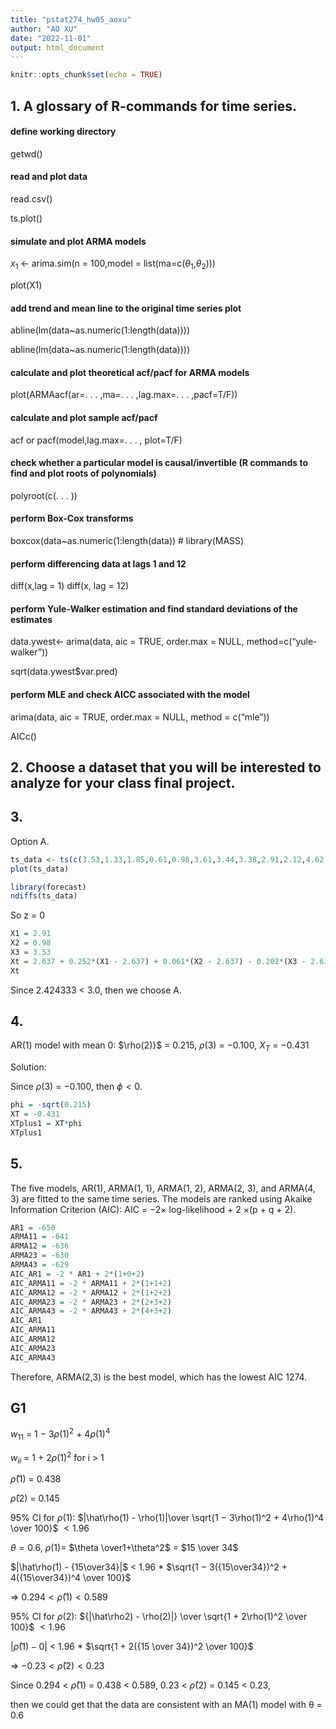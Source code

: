 ```yaml
---
title: "pstat274_hw05_aoxu"
author: "AO XU"
date: "2022-11-01"
output: html_document
---
```


```r
knitr::opts_chunk$set(echo = TRUE)
```

## 1. A glossary of R-commands for time series.

#### define working directory

getwd()

#### read and plot data

read.csv() 

ts.plot()

#### simulate and plot ARMA models

$x_1$ <- arima.sim(n = 100,model = list(ma=c($\theta_1$,$\theta_2$))) 

plot(X1)

#### add trend and mean line to the original time series plot

abline(lm(data~as.numeric(1:length(data))))

abline(lm(data~as.numeric(1:length(data))))

#### calculate and plot theoretical acf/pacf for ARMA models

plot(ARMAacf(ar=. . . ,ma=. . . ,lag.max=. . . ,pacf=T/F))

#### calculate and plot sample acf/pacf

acf or pacf(model,lag.max=. . . , plot=T/F)

#### check whether a particular model is causal/invertible (R commands to find and plot roots of polynomials)

polyroot(c(. . . ))

#### perform Box-Cox transforms

boxcox(data~as.numeric(1:length(data)) # library(MASS)

#### perform differencing data at lags 1 and 12

diff(x,lag = 1) diff(x, lag = 12)

#### perform Yule-Walker estimation and find standard deviations of the estimates

data.ywest<- arima(data, aic = TRUE, order.max = NULL, method=c(“yule-walker”))

sqrt(data.ywest$var.pred)

####  perform MLE and check AICC associated with the model

arima(data, aic = TRUE, order.max = NULL, method = c(“mle”))

AICc()

## 2. Choose a dataset that you will be interested to analyze for your class final project.

## 3.

Option A.

```r
ts_data <- ts(c(3.53,1.33,1.85,0.61,0.98,3.61,3.44,3.38,2.91,2.12,4.62,2.93),frequency = 4, start = 2018)
plot(ts_data)
```
```r
library(forecast) 
ndiffs(ts_data)
```
So z = 0

```r
X1 = 2.91
X2 = 0.98
X3 = 3.53
Xt = 2.637 + 0.252*(X1 - 2.637) + 0.061*(X2 - 2.637) - 0.202*(X3 - 2.637) + 0
Xt
```

Since 2.424333 < 3.0, then we choose A.

## 4.

AR(1) model with mean 0: $\rho(2)}$ = 0.215, $\rho(3)$ = −0.100, $X_T$ = −0.431

Solution:

Since $\rho(3)$ = −0.100, then $\phi < 0$.
```r
phi = -sqrt(0.215)
XT = -0.431
XTplus1 = XT*phi
XTplus1
```
## 5.

The five models, AR(1), ARMA(1, 1), ARMA(1, 2), ARMA(2, 3), and ARMA(4, 3) are fitted to the same time series.
The models are ranked using Akaike Information Criterion (AIC): AIC = −2× log-likelihood + 2 ×(p + q + 2).

```r
AR1 = -650
ARMA11 = -641
ARMA12 = -636
ARMA23 = -630
ARMA43 = -629
AIC_AR1 = -2 * AR1 + 2*(1+0+2)
AIC_ARMA11 = -2 * ARMA11 + 2*(1+1+2)
AIC_ARMA12 = -2 * ARMA12 + 2*(1+2+2)
AIC_ARMA23 = -2 * ARMA23 + 2*(2+3+2)
AIC_ARMA43 = -2 * ARMA43 + 2*(4+3+2)
AIC_AR1
AIC_ARMA11
AIC_ARMA12
AIC_ARMA23
AIC_ARMA43
```

Therefore, ARMA(2,3) is the best model, which has the lowest AIC 1274.

## G1

$w_{11}$ = 1 − 3$\rho(1)^2$ + 4$\rho(1)^4$

$w_{ii}$ = 1 + 2$\rho(1)^2$ for i > 1 

$\hat\rho(1)$ = 0.438

$\hat\rho(2)$ = 0.145

95% CI for $\rho(1)$: $|\hat\rho(1) - \rho(1)|\over \sqrt{1 − 3\rho(1)^2 + 4\rho(1)^4 \over 100}$ $< 1.96$

$\theta =0.6$, $\rho(1)=$ $\theta \over1+\theta^2$ = $15 \over 34$

$|\hat\rho(1) - {15\over34}|$ < 1.96 * $\sqrt{1 − 3({15\over34})^2 + 4({15\over34})^4 \over 100}$

$\Rightarrow$ $0.294<\hat\rho(1)<0.589$

95% CI for $\rho(2)$: ${|\hat\rho2) - \rho(2)|} \over \sqrt{1 + 2\rho(1)^2 \over 100}$ $< 1.96$

$|\hat\rho(1) - 0|$ < 1.96 * $\sqrt{1 + 2({15 \over 34})^2 \over 100}$

$\Rightarrow$ $-0.23<\hat\rho(2)<0.23$

Since 0.294 < $\hat\rho(1)$ = 0.438 < 0.589, 0.23 < $\hat\rho(2)$ = 0.145 < 0.23,

then we could get that the data are consistent with an MA(1) model with θ = 0.6